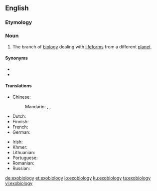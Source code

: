 ==English==

===Etymology===
{{prefix|exo|biology|lang=en}}

===Noun===
{{en-noun|-}}

# {{lb|en|biology|science fiction}} The branch of [[biology]] dealing with [[lifeforms]] from a different [[planet]].

====Synonyms====
* {{l|en|astrobiology}}
* {{l|en|xenobiology}}

====Translations====
{{trans-top|biology dealing with extraterrestrial lifeforms}}
* Chinese:
*: Mandarin: {{t|cmn|天體生物學|sc=Hani}}, {{t|cmn|外空生物学|sc=Hani}}, {{t|cmn|太空生物学|sc=Hani}}
* Dutch: {{t+|nl|exobiologie|f}}
* Finnish: {{t|fi|eksobiologia}}
* French: {{t+|fr|exobiologie|f}}
* German: {{t+|de|Exobiologie|f}}
{{trans-mid}}
* Irish: {{t|ga|eisibhitheolaíocht|f}}
* Khmer: {{t|km|ពហិជីវវិទ្យា|sc=Khmr|tr=pea’he’ chiivoa vityie}}
* Lithuanian: {{t|lt|egzobiologija|f}}
* Portuguese: {{t|pt|exobiologia|f}}
* Romanian: {{t+|ro|exobiologie}}
* Russian: {{t+|ru|экзобиоло́гия|f}}
{{trans-bottom}}

[[de:exobiology]]
[[et:exobiology]]
[[io:exobiology]]
[[ku:exobiology]]
[[ta:exobiology]]
[[vi:exobiology]]